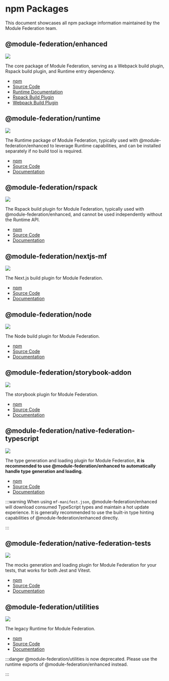 # npm Packages

This document showcases all npm package information maintained by the Module Federation team.

## @module-federation/enhanced

![](https://img.shields.io/npm/v/@module-federation/enhanced?style=flat-square&colorA=564341&colorB=EDED91)

The core package of Module Federation, serving as a Webpack build plugin, Rspack build plugin, and Runtime entry dependency.

- [npm](https://npmjs.com/package/@module-federation/enhanced)
- [Source Code](https://github.com/module-federation/core/tree/main/packages/enhanced)
- [Runtime Documentation](/guide/basic/runtime)
- [Rspack Build Plugin](/guide/basic/rspack)
- [Webpack Build Plugin](/guide/basic/webpack)

## @module-federation/runtime

![](https://img.shields.io/npm/v/@module-federation/runtime?style=flat-square&colorA=564341&colorB=EDED91)

The Runtime package of Module Federation, typically used with @module-federation/enhanced to leverage Runtime capabilities, and can be installed separately if no build tool is required.

- [npm](https://npmjs.com/package/@module-federation/runtime)
- [Source Code](https://github.com/module-federation/core/tree/main/packages/runtime)
- [Documentation](/guide/basic/runtime)

## @module-federation/rspack

![](https://img.shields.io/npm/v/@module-federation/rspack?style=flat-square&colorA=564341&colorB=EDED91)

The Rspack build plugin for Module Federation, typically used with @module-federation/enhanced, and cannot be used independently without the Runtime API.

- [npm](https://npmjs.com/package/@module-federation/rspack)
- [Source Code](https://github.com/module-federation/core/tree/main/packages/rspack)
- [Documentation](/guide/basic/rspack)

## @module-federation/nextjs-mf

![](https://img.shields.io/npm/v/@module-federation/nextjs-mf?style=flat-square&colorA=564341&colorB=EDED91)

The Next.js build plugin for Module Federation.

- [npm](https://npmjs.com/package/@module-federation/nextjs-mf)
- [Source Code](https://github.com/module-federation/core/tree/main/packages/nextjs-mf)
- [Documentation](/guide/framework/nextjs)

## @module-federation/node

![](https://img.shields.io/npm/v/@module-federation/node?style=flat-square&colorA=564341&colorB=EDED91)

The Node build plugin for Module Federation.

- [npm](https://npmjs.com/package/@module-federation/node)
- [Source Code](https://github.com/module-federation/core/tree/main/packages/node)
- [Documentation](https://github.com/module-federation/core/tree/main/packages/node)

## @module-federation/storybook-addon

![](https://img.shields.io/npm/v/@module-federation/storybook-addon?style=flat-square&colorA=564341&colorB=EDED91)

The storybook plugin for Module Federation.

- [npm](https://npmjs.com/package/@module-federation/storybook-addon)
- [Source Code](https://github.com/module-federation/core/tree/main/packages/storybook-addon)
- [Documentation](https://github.com/module-federation/core/tree/main/packages/storybook-addon)

## @module-federation/native-federation-typescript

![](https://img.shields.io/npm/v/@module-federation/native-federation-typescript?style=flat-square&colorA=564341&colorB=EDED91)

The type generation and loading plugin for Module Federation, **it is recommended to use @module-federation/enhanced to automatically handle type generation and loading**.

- [npm](https://npmjs.com/package/@module-federation/native-federation-typescript)
- [Source Code](https://github.com/module-federation/core/tree/main/packages/native-federation-typescript)
- [Documentation](https://github.com/module-federation/core/tree/main/packages/native-federation-typescript)

:::warning
When using `mf-manifest.json`, @module-federation/enhanced will download consumed TypeScript types and maintain a hot update experience. It is generally recommended to use the built-in type hinting capabilities of @module-federation/enhanced directly.

:::

## @module-federation/native-federation-tests

![](https://img.shields.io/npm/v/@module-federation/native-federation-tests?style=flat-square&colorA=564341&colorB=EDED91)

The mocks generation and loading plugin for Module Federation for your tests, that works for both Jest and Vitest.

- [npm](https://npmjs.com/package/@module-federation/native-federation-tests)
- [Source Code](https://github.com/module-federation/core/tree/main/packages/native-federation-tests)
- [Documentation](https://github.com/module-federation/core/tree/main/packages/native-federation-tests)

## @module-federation/utilities

![](https://img.shields.io/npm/v/@module-federation/utilities?style=flat-square&colorA=564341&colorB=EDED91)

The legacy Runtime for Module Federation.

- [npm](https://npmjs.com/package/@module-federation/utilities)
- [Source Code](https://github.com/module-federation/core/tree/main/packages/utilities)
- [Documentation](https://github.com/module-federation/core/tree/main/packages/utilities)

:::danger
@module-federation/utilities is now deprecated. Please use the runtime exports of @module-federation/enhanced instead.

:::
